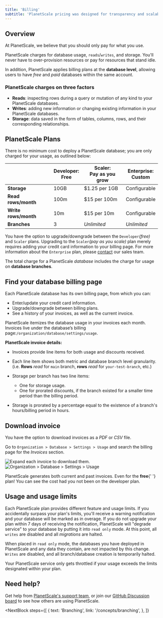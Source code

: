 ```yaml
---
title: 'Billing'
subtitle: 'PlanetScale pricing was designed for transparency and scalability. Our serverless pricing model means only paying for what you use.'
---
```


## Overview

At PlanetScale, we believe that you should only pay for what you use.

PlanetScale charges for database usage, `reads`/`writes`, and storage. You'll never have to over-provision resources or pay for resources that stand idle.

In addition, PlanetScale applies billing plans at the **database level**, allowing users to have _free_ and _paid_ databases within the same account.

### PlanetScale charges on three factors

- **Reads**: inspecting rows during a query or mutation of any kind to your PlanetScale databases.
- **Writes**: adding new information or changing existing information in your PlanetScale databases.
- **Storage**: data saved in the form of tables, columns, rows, and their corresponding relationships.

## PlanetScale Plans

There is no minimum cost to deploy a PlanetScale database; you are only charged for your usage, as outlined below:

|                      | Developer:<br />Free | Scaler:<br />Pay as you grow | Enterprise: <br />Custom |
| -------------------- | -------------------- | ---------------------------- | ------------------------ |
| **Storage**          | 10GB                 | $1.25 per 1GB                | Configurable             |
| **Read rows/month**  | 100m                 | $15 per 100m                 | Configurable             |
| **Write rows/month** | 10m                  | $15 per 10m                  | Configurable             |
| **Branches**         | 3                    | _Unlimited_                  | _Unlimited_              |

You have the option to upgrade/downgrade between the `Developer`_(free)_ and `Scaler` plans. Upgrading to the `Scaler`_(pay as you scale)_ plan merely requires adding your credit card information to your billing page. For more information about the `Enterprise` plan, please [contact](https://www.planetscale.com/contact) our sales team.

<InfoBlock type="note">
  The total charge for a PlanetScale <em>database</em> includes the charge for
  usage on <b>database branches</b>.
</InfoBlock>

## Find your database billing page

Each PlanetScale database has its own billing page, from which you can:

- Enter/update your credit card information.
- Upgrade/downgrade between billing plans.
- See a history of your invoices, as well as the current invoice.

PlanetScale itemizes the database usage in your invoices each month. Invoices live under the database’s billing page:`/organization/database/settings/usage`.

**PlanetScale invoice details:**

- Invoices provide line items for both usage and discounts received.

- Each line item shows both metric and database branch level granularity. (i.e. **Rows** _read_ for `main` branch, **rows** _read_ for `your-test-branch`, etc.)

- Storage per branch has two line items:

  - One for storage usage.
  - One for prorated discounts, if the branch existed for a smaller time period than the billing period.

- Storage is prorated by a percentage equal to the existence of a branch's hours/billing period in hours.

## Download invoice

You have the option to download invoices as a _PDF_ or _CSV_ file.

Go to `Organization > Database > Settings > Usage` and search the billing page for the _Invoices_ section.

![Expand each invoice to download them.](/img/docs/monthlyInvoices.png)
![Organization > Database > Settings > Usage](/img/docs/downloadInvoice.png)

<InfoBlock type="note">
  PlanetScale generates both current and past invoices. Even for the <b>free</b>{' '}
  plan! You can see the cost had you not been on the developer plan.
</InfoBlock>

## Usage and usage limits

Each PlanetScale plan provides different feature and usage limits. If you accidentally surpass your plan's limits, you'll receive a warning notification and your database will be marked as in overage. If you do not upgrade your plan within 7 days of receiving the notification, PlanetScale will "degrade service" to your database by putting it into `read only` mode. At this point, all `writes` are disabled and all _migrations_ are halted.

When placed in `read only` mode, the databases you have deployed in PlanetScale and any data they contain, are not impacted by this change. `Writes` are disabled, and all branch/database creation is temporarily halted.

<InfoBlock type="warning">
  Your PlanetScale service only gets throttled if your usage exceeds the limits
  designated within your plan.
</InfoBlock>

## Need help?

Get help from [PlanetScale's support team](https://www.planetscale.com/support), or join our [GitHub Discussion board](https://github.com/planetscale/beta/discussions) to see how others are using PlanetScale.

<NextBlock
  steps={[
    {
      text: 'Branching',
      link: '/concepts/branching',
    },
  ]}
></NextBlock>
